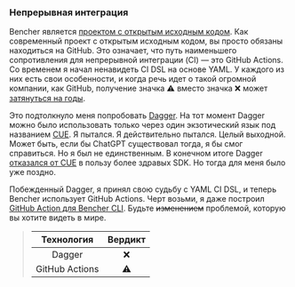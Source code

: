 ### Непрерывная интеграция

Bencher является [проектом с открытым исходным кодом][github bencher].
Как современный проект с открытым исходным кодом, вы просто обязаны находиться на GitHub.
Это означает, что путь наименьшего сопротивления для непрерывной интеграции (CI) — это GitHub Actions.
Со временем я начал ненавидеть CI DSL на основе YAML.
У каждого из них есть свои особенности, и когда речь идет о такой огромной компании, как GitHub,
получение значка ⚠️ вместо значка ❌ может [затянуться на годы][github runner 2347].

Это подтолкнуло меня попробовать [Dagger][github dagger].
На тот момент Dagger можно было использовать только через один экзотический язык под названием [CUE][cue].
Я пытался. Я действительно пытался. Целый выходной.
Может быть, если бы ChatGPT существовал тогда, я бы смог справиться.
Но я был не единственным.
В конечном итоге Dagger [отказался от CUE][dagger cue] в пользу более здравых SDK.
Но тогда для меня было уже поздно.

Побежденный Dagger, я принял свою судьбу с YAML CI DSL,
и теперь Bencher использует GitHub Actions.
Черт возьми, я даже построил [GitHub Action для Bencher CLI][github bencher cli].
Будьте ~~изменением~~ проблемой, которую вы хотите видеть в мире.

> |   Технология   | Вердикт |
> |:--------------:|:-------:|
> |     Dagger     |    ❌    |
> | GitHub Actions |    ⚠️    |

[github bencher]: https://github.com/bencherdev/bencher
[github runner 2347]: https://github.com/actions/runner/issues/2347
[github dagger]: https://github.com/dagger/dagger
[cue]: https://cuelang.org/
[dagger cue]: https://dagger.io/blog/ending-cue-support
[github bencher cli]: https://github.com/marketplace/actions/bencher-cli
